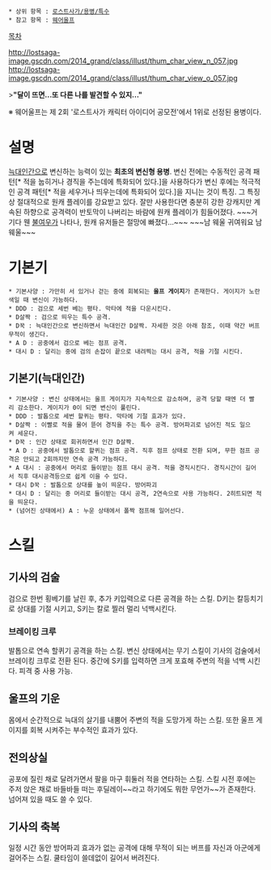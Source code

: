  * 상위 항목 : [[로스트사가/용병/특수]]
 * 참고 항목 : [[웨어울프]]

[[목차]]

http://lostsaga-image.gscdn.com/2014_grand/class/illust/thum_char_view_n_057.jpg
http://lostsaga-image.gscdn.com/2014_grand/class/illust/thum_char_view_o_057.jpg

>'''"달이 뜨면...또 다른 나를 발견할 수 있지..."'''

※ 웨어울프는 제 2회 '로스트사가 캐릭터 아이디어 공모전'에서 1위로 선정된 용병이다.

= 설명 =
[[늑대인간]]으로 변신하는 능력이 있는 '''최초의 변신형 용병'''. 변신 전에는 수동적인 공격 패턴[* 적을 눕히거나 경직을 주는데에 특화되어 있다.]을 사용하다가 변신 후에는 적극적인 공격 패턴[* 적을 세우거나 띄우는데에 특화되어 있다.]을 지니는 것이 특징. 그 특징상 절대적으로 원캐 플레이를 강요받고 있다. 잘만 사용한다면 충분히 강한 강캐지만 계속된 하향으로 공격력이 반토막이 나버리는 바람에 원캐 플레이가 힘들어졌다. ~~~거기다 웬 [[박일표(로스트사가)|불여우]]가 나타나, 원캐 유저들은 절망에 빠졌다...~~~ ~~~남 웨울 귀여워요 남 웨울~~~

= 기본기 =
 * 기본사양 : 가만히 서 있거나 걷는 중에 회복되는 '''울프 게이지'''가 존재한다. 게이지가 노란색일 때 변신이 가능하다.
 * DDD : 검으로 세번 베는 평타. 막타에 적을 다운시킨다.
 * D살짝 : 검으로 띄우는 특수 공격.
 * D꾹 : 늑대인간으로 변신하면서 늑대인간 D살짝. 자세한 것은 아래 참조, 이때 약간 버프무적이 생긴다.
 * A D : 공중에서 검으로 베는 점프 공격.
 * 대시 D : 달리는 중에 검의 손잡이 끝으로 내려찍는 대시 공격, 적을 기절 시킨다.

== 기본기(늑대인간) ==
 * 기본사양 : 변신 상태에서는 울프 게이지가 지속적으로 감소하며, 공격 당할 때엔 더 빨리 감소한다. 게이지가 0이 되면 변신이 풀린다.
 * DDD : 발톱으로 세번 할퀴는 평타. 막타에 기절 효과가 있다.
 * D살짝 : 이빨로 적을 물어 뜯어 경직을 주는 특수 공격. 방어파괴로 넘어진 적도 일으켜 세운다.
 * D꾹 : 인간 상태로 회귀하면서 인간 D살짝.
 * A D : 공중에서 발톱으로 할퀴는 점프 공격. 직후 점프 상태로 전환 되며, 무한 점프 공격은 안되고 2회까지만 연속 공격 가능하다.
 * A 대시 : 공중에서 머리로 들이받는 점프 대시 공격. 적을 경직시킨다. 경직시간이 길어서 직후 대시공격등으로 쉽게 이을 수 있다.
 * 대시 D꾹 : 발톱으로 상대를 높이 띄운다. 방어파괴
 * 대시 D : 달리는 중 머리로 들이받는 대시 공격, 2연속으로 사용 가능하다. 2히트되면 적을 띄운다.
 * (넘어진 상태에서) A : 누운 상태에서 폴짝 점프해 일어선다.

= 스킬 =
== 기사의 검술 ==
검으로 한번 횡베기를 날린 후, 추가 키입력으로 다른 공격을 하는 스킬. D키는 칼등치기로 상대를 기절 시키고, S키는 칼로 찔러 멀리 넉백시킨다.

=== 브레이킹 크루 ===
발톱으로 연속 할퀴기 공격을 하는 스킬. 변신 상태에서는 무기 스킬이 기사의 검술에서 브레이킹 크루로 전환 된다. 중간에 S키를 입력하면 크게 포효해 주변의 적을 넉백 시킨다. 피격 중 사용 가능.

== 울프의 기운 ==
몸에서 순간적으로 늑대의 살기를 내뿜어 주변의 적을 도망가게 하는 스킬. 또한 울프 게이지를 회복 시켜주는 부수적인 효과가 있다.

== 전의상실 ==
공포에 질린 채로 달려가면서 팔을 마구 휘둘러 적을 연타하는 스킬. 스킬 시전 후에는 주저 앉은 채로 바들바들 떠는 후딜레이~~라고 하기에도 뭐한 무언가~~가 존재한다. 넘어져 있을 때도 쓸 수 있다.

== 기사의 축복 ==
일정 시간 동안 방어파괴 효과가 없는 공격에 대해 무적이 되는 버프를 자신과 아군에게 걸어주는 스킬. 쿨타임이 쓸데없이 길어서 버려진다.
